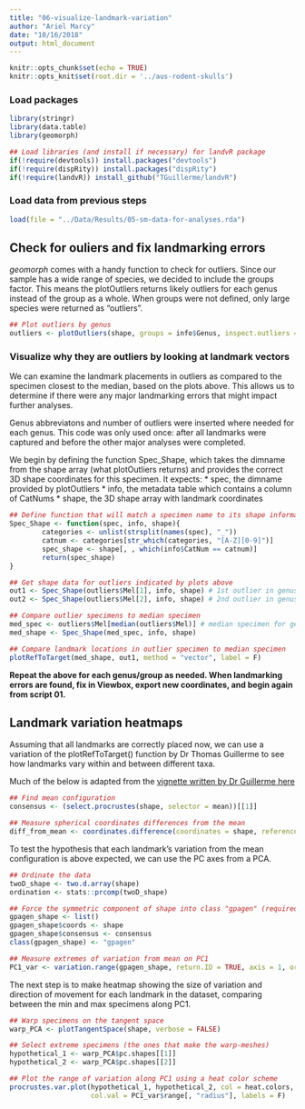 ```yaml
---
title: "06-visualize-landmark-variation"
author: "Ariel Marcy"
date: "10/16/2018"
output: html_document
---
```


```r
knitr::opts_chunk$set(echo = TRUE)
knitr::opts_knit$set(root.dir = '../aus-rodent-skulls')
```

### Load packages
```r
library(stringr)
library(data.table)
library(geomorph)

## Load libraries (and install if necessary) for landvR package
if(!require(devtools)) install.packages("devtools")
if(!require(dispRity)) install.packages("dispRity")
if(!require(landvR)) install_github("TGuillerme/landvR")
```

### Load data from previous steps
```r
load(file = "../Data/Results/05-sm-data-for-analyses.rda")
```

## Check for ouliers and fix landmarking errors
_geomorph_ comes with a handy function to check for outliers. Since our sample has a wide range of species, we decided to include the groups factor. This means the plotOutliers returns likely outliers for each genus instead of the group as a whole. When groups were not defined, only large species were returned as "outliers". 
```r
## Plot outliers by genus
outliers <- plotOutliers(shape, groups = info$Genus, inspect.outliers = T)
```

### Visualize why they are outliers by looking at landmark vectors
We can examine the landmark placements in outliers as compared to the specimen closest to the median, based on the plots above. This allows us to determine if there were any major landmarking errors that might impact further analyses.

Genus abbreviatons and number of outliers were inserted where needed for each genus. This code was only used once: after all landmarks were captured and before the other major analyses were completed.

We begin by defining the function Spec_Shape, which takes the dimname from the shape array (what plotOutliers returns) and provides the correct 3D shape coordinates for this specimen. It expects:
* spec, the dimname provided by plotOutliers
* info, the metadata table which contains a column of CatNums
* shape, the 3D shape array with landmark coordinates
```r
## Define function that will match a specimen name to its shape information
Spec_Shape <- function(spec, info, shape){
        categories <- unlist(strsplit(names(spec), "_"))
        catnum <- categories[str_which(categories, "[A-Z][0-9]")]
        spec_shape <- shape[, , which(info$CatNum == catnum)]
        return(spec_shape)
}

## Get shape data for outliers indicated by plots above
out1 <- Spec_Shape(outliers$Mel[1], info, shape) # 1st outlier in genus Mel
out2 <- Spec_Shape(outliers$Mel[2], info, shape) # 2nd outlier in genus Mel

## Compare outlier specimens to median specimen
med_spec <- outliers$Mel[median(outliers$Mel)] # median specimen for genus Mel
med_shape <- Spec_Shape(med_spec, info, shape)

## Compare landmark locations in outlier specimen to median specimen
plotRefToTarget(med_shape, out1, method = "vector", label = F)
```
**Repeat the above for each genus/group as needed. When landmarking errors are found, fix in Viewbox, export new coordinates, and begin again from script 01.** 

## Landmark variation heatmaps
Assuming that all landmarks are correctly placed now, we can use a variation of the plotRefToTarget() function by Dr Thomas Guillerme to see how landmarks vary within and between different taxa. 

Much of the below is adapted from the [vignette written by Dr Guillerme here](https://cdn.rawgit.com/TGuillerme/landvR/8a6a6bd5/inst/vignettes/Landmark_partition_test.html)
```r
## Find mean configuration
consensus <- (select.procrustes(shape, selector = mean))[[1]]

## Measure spherical coordinates differences from the mean
diff_from_mean <- coordinates.difference(coordinates = shape, reference = consensus, type = "spherical")
```

To test the hypothesis that each landmark's variation from the mean configuration is above expected, we can use the PC axes from a PCA.
```r
## Ordinate the data
twoD_shape <- two.d.array(shape)
ordination <- stats::prcomp(twoD_shape)

## Force the symmetric component of shape into class "gpagen" (required for variation.range)
gpagen_shape <- list()
gpagen_shape$coords <- shape
gpagen_shape$consensus <- consensus
class(gpagen_shape) <- "gpagen"

## Measure extremes of variation from mean on PC1
PC1_var <- variation.range(gpagen_shape, return.ID = TRUE, axis = 1, ordination = ordination, type = "spherical")
```

The next step is to make heatmap showing the size of variation and direction of movement for each landmark in the dataset, comparing between the min and max specimens along PC1.
```r
## Warp specimens on the tangent space
warp_PCA <- plotTangentSpace(shape, verbose = FALSE)

## Select extreme specimens (the ones that make the warp-meshes)
hypothetical_1 <- warp_PCA$pc.shapes[[1]]
hypothetical_2 <- warp_PCA$pc.shapes[[2]]

## Plot the range of variation along PC1 using a heat color scheme
procrustes.var.plot(hypothetical_1, hypothetical_2, col = heat.colors, 
                    col.val = PC1_var$range[, "radius"], labels = F)
```